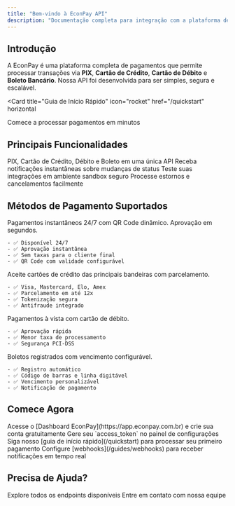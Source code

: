 ```yaml
---
title: "Bem-vindo à EconPay API"
description: "Documentação completa para integração com a plataforma de pagamentos EconPay"
---
```


## Introdução

A EconPay é uma plataforma completa de pagamentos que permite processar transações via **PIX**, **Cartão de Crédito**, **Cartão de Débito** e **Boleto Bancário**. Nossa API foi desenvolvida para ser simples, segura e escalável.

<Card
  title="Guia de Início Rápido"
  icon="rocket"
  href="/quickstart"
  horizontal
>
  Comece a processar pagamentos em minutos
</Card>

## Principais Funcionalidades

<CardGroup cols={2}>
  <Card
    title="Múltiplos Métodos de Pagamento"
    icon="credit-card"
  >
    PIX, Cartão de Crédito, Débito e Boleto em uma única API
  </Card>
  <Card
    title="Webhooks em Tempo Real"
    icon="webhook"
    href="/guides/webhooks"
  >
    Receba notificações instantâneas sobre mudanças de status
  </Card>
  <Card
    title="Ambiente de Testes"
    icon="flask"
    href="/guides/environments"
  >
    Teste suas integrações em ambiente sandbox seguro
  </Card>
  <Card
    title="Reembolsos Automáticos"
    icon="rotate-left"
    href="/api-reference/payments/refund"
  >
    Processe estornos e cancelamentos facilmente
  </Card>
</CardGroup>

## Métodos de Pagamento Suportados

<Tabs>
  <Tab title="PIX">
    Pagamentos instantâneos 24/7 com QR Code dinâmico. Aprovação em segundos.
    
    - ✅ Disponível 24/7
    - ✅ Aprovação instantânea
    - ✅ Sem taxas para o cliente final
    - ✅ QR Code com validade configurável
  </Tab>
  
  <Tab title="Cartão de Crédito">
    Aceite cartões de crédito das principais bandeiras com parcelamento.
    
    - ✅ Visa, Mastercard, Elo, Amex
    - ✅ Parcelamento em até 12x
    - ✅ Tokenização segura
    - ✅ Antifraude integrado
  </Tab>
  
  <Tab title="Cartão de Débito">
    Pagamentos à vista com cartão de débito.
    
    - ✅ Aprovação rápida
    - ✅ Menor taxa de processamento
    - ✅ Segurança PCI-DSS
  </Tab>
  
  <Tab title="Boleto Bancário">
    Boletos registrados com vencimento configurável.
    
    - ✅ Registro automático
    - ✅ Código de barras e linha digitável
    - ✅ Vencimento personalizável
    - ✅ Notificação de pagamento
  </Tab>
</Tabs>

## Comece Agora

<Steps>
  <Step title="Crie sua conta">
    Acesse o [Dashboard EconPay](https://app.econpay.com.br) e crie sua conta gratuitamente
  </Step>
  <Step title="Obtenha suas credenciais">
    Gere seu `access_token` no painel de configurações
  </Step>
  <Step title="Faça sua primeira requisição">
    Siga nosso [guia de início rápido](/quickstart) para processar seu primeiro pagamento
  </Step>
  <Step title="Configure webhooks">
    Configure [webhooks](/guides/webhooks) para receber notificações em tempo real
  </Step>
</Steps>

## Precisa de Ajuda?

<CardGroup cols={2}>
  <Card
    title="Documentação da API"
    icon="book"
    href="/api-reference/auth/login"
  >
    Explore todos os endpoints disponíveis
  </Card>
  <Card
    title="Suporte Técnico"
    icon="headset"
    href="mailto:suporte@econpay.com.br"
  >
    Entre em contato com nossa equipe
  </Card>
</CardGroup>
